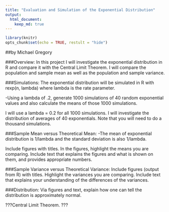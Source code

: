 ```yaml
---
title: "Evaluation and Simulation of the Exponential Distribution"
output:
  html_document:
    keep_md: true
---
```


```r
library(knitr)
opts_chunk$set(echo = TRUE, restult = "hide")
```

##by Michael Gregory

###Overview: In this project I will investigate the exponential distribution in R and compare it with the Central Limit Theorem.  I will compare the population and sample mean as well as the population and sample variance.

###Simulations: The exponential distribution will be simulated in R with rexp(n, lambda) where lambda is the rate parameter. 

-Using a lambda of .2, generate 1000 simulations of 40 random exponential values and also calculate the means of those 1000 simulations.


 I will use a lambda = 0.2 for all 1000 simulations.  I will investigate the distribution of averages of 40 exponentials. Note that you will need to do a thousand simulations.  

###Sample Mean versus Theoretical Mean: 
-The mean of exponential distribution is 1/lambda and the standard deviation is also 1/lambda.

Include figures with titles. In the figures, highlight the means you are comparing. Include text that explains the figures and what is shown on them, and provides appropriate numbers.


###Sample Variance versus Theoretical Variance: Include figures (output from R) with titles. Highlight the variances you are comparing. Include text that explains your understanding of the differences of the variances.


###Distribution: Via figures and text, explain how one can tell the distribution is approximately normal.

???Central Limit Theorem.  ???


